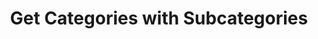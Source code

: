 ---
title: "Get Categories with Subcategories"
openapi: "GET /categories/subcategories"
description: "Gets all the categories with their subcategories"
---